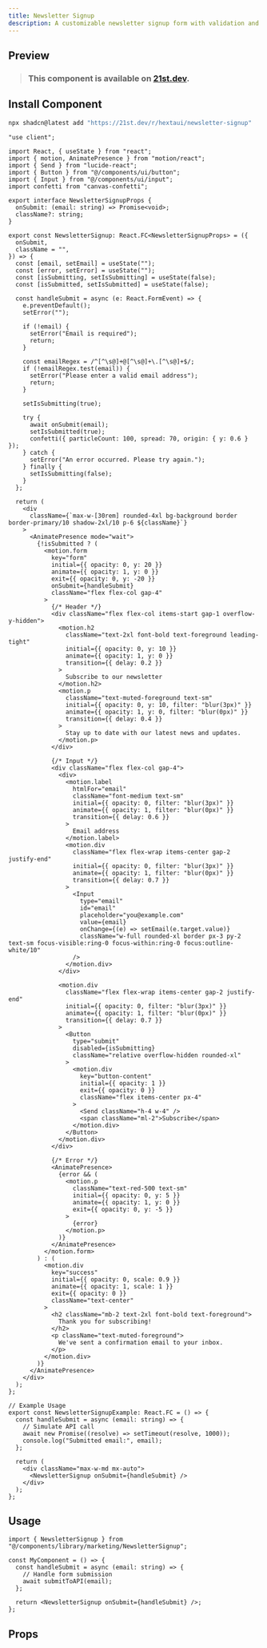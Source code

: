 ```yaml
---
title: Newsletter Signup
description: A customizable newsletter signup form with validation and success message.
---
```



## Preview

<PreviewContainer className="min-h-[30rem]">
  <NewsletterSignupExample />
</PreviewContainer>

> ### This component is available on [21st.dev](https://tinyurl.com/35wr6nbs).

## Install Component

```bash tab="CLI" title="NPM" title="NPM"
npx shadcn@latest add "https://21st.dev/r/hextaui/newsletter-signup"
```

```tsx title="NewsletterSignup.tsx" tab="Manually"
"use client";

import React, { useState } from "react";
import { motion, AnimatePresence } from "motion/react";
import { Send } from "lucide-react";
import { Button } from "@/components/ui/button";
import { Input } from "@/components/ui/input";
import confetti from "canvas-confetti";

export interface NewsletterSignupProps {
  onSubmit: (email: string) => Promise<void>;
  className?: string;
}

export const NewsletterSignup: React.FC<NewsletterSignupProps> = ({
  onSubmit,
  className = "",
}) => {
  const [email, setEmail] = useState("");
  const [error, setError] = useState("");
  const [isSubmitting, setIsSubmitting] = useState(false);
  const [isSubmitted, setIsSubmitted] = useState(false);

  const handleSubmit = async (e: React.FormEvent) => {
    e.preventDefault();
    setError("");

    if (!email) {
      setError("Email is required");
      return;
    }

    const emailRegex = /^[^\s@]+@[^\s@]+\.[^\s@]+$/;
    if (!emailRegex.test(email)) {
      setError("Please enter a valid email address");
      return;
    }

    setIsSubmitting(true);

    try {
      await onSubmit(email);
      setIsSubmitted(true);
      confetti({ particleCount: 100, spread: 70, origin: { y: 0.6 } });
    } catch {
      setError("An error occurred. Please try again.");
    } finally {
      setIsSubmitting(false);
    }
  };

  return (
    <div
      className={`max-w-[30rem] rounded-4xl bg-background border border-primary/10 shadow-2xl/10 p-6 ${className}`}
    >
      <AnimatePresence mode="wait">
        {!isSubmitted ? (
          <motion.form
            key="form"
            initial={{ opacity: 0, y: 20 }}
            animate={{ opacity: 1, y: 0 }}
            exit={{ opacity: 0, y: -20 }}
            onSubmit={handleSubmit}
            className="flex flex-col gap-4"
          >
            {/* Header */}
            <div className="flex flex-col items-start gap-1 overflow-y-hidden">
              <motion.h2
                className="text-2xl font-bold text-foreground leading-tight"
                initial={{ opacity: 0, y: 10 }}
                animate={{ opacity: 1, y: 0 }}
                transition={{ delay: 0.2 }}
              >
                Subscribe to our newsletter
              </motion.h2>
              <motion.p
                className="text-muted-foreground text-sm"
                initial={{ opacity: 0, y: 10, filter: "blur(3px)" }}
                animate={{ opacity: 1, y: 0, filter: "blur(0px)" }}
                transition={{ delay: 0.4 }}
              >
                Stay up to date with our latest news and updates.
              </motion.p>
            </div>

            {/* Input */}
            <div className="flex flex-col gap-4">
              <div>
                <motion.label
                  htmlFor="email"
                  className="font-medium text-sm"
                  initial={{ opacity: 0, filter: "blur(3px)" }}
                  animate={{ opacity: 1, filter: "blur(0px)" }}
                  transition={{ delay: 0.6 }}
                >
                  Email address
                </motion.label>
                <motion.div
                  className="flex flex-wrap items-center gap-2 justify-end"
                  initial={{ opacity: 0, filter: "blur(3px)" }}
                  animate={{ opacity: 1, filter: "blur(0px)" }}
                  transition={{ delay: 0.7 }}
                >
                  <Input
                    type="email"
                    id="email"
                    placeholder="you@example.com"
                    value={email}
                    onChange={(e) => setEmail(e.target.value)}
                    className="w-full rounded-xl border px-3 py-2 text-sm focus-visible:ring-0 focus-within:ring-0 focus:outline-white/10"
                  />
                </motion.div>
              </div>

              <motion.div
                className="flex flex-wrap items-center gap-2 justify-end"
                initial={{ opacity: 0, filter: "blur(3px)" }}
                animate={{ opacity: 1, filter: "blur(0px)" }}
                transition={{ delay: 0.7 }}
              >
                <Button
                  type="submit"
                  disabled={isSubmitting}
                  className="relative overflow-hidden rounded-xl"
                >
                  <motion.div
                    key="button-content"
                    initial={{ opacity: 1 }}
                    exit={{ opacity: 0 }}
                    className="flex items-center px-4"
                  >
                    <Send className="h-4 w-4" />
                    <span className="ml-2">Subscribe</span>
                  </motion.div>
                </Button>
              </motion.div>
            </div>

            {/* Error */}
            <AnimatePresence>
              {error && (
                <motion.p
                  className="text-red-500 text-sm"
                  initial={{ opacity: 0, y: 5 }}
                  animate={{ opacity: 1, y: 0 }}
                  exit={{ opacity: 0, y: -5 }}
                >
                  {error}
                </motion.p>
              )}
            </AnimatePresence>
          </motion.form>
        ) : (
          <motion.div
            key="success"
            initial={{ opacity: 0, scale: 0.9 }}
            animate={{ opacity: 1, scale: 1 }}
            exit={{ opacity: 0 }}
            className="text-center"
          >
            <h2 className="mb-2 text-2xl font-bold text-foreground">
              Thank you for subscribing!
            </h2>
            <p className="text-muted-foreground">
              We've sent a confirmation email to your inbox.
            </p>
          </motion.div>
        )}
      </AnimatePresence>
    </div>
  );
};

// Example Usage
export const NewsletterSignupExample: React.FC = () => {
  const handleSubmit = async (email: string) => {
    // Simulate API call
    await new Promise((resolve) => setTimeout(resolve, 1000));
    console.log("Submitted email:", email);
  };

  return (
    <div className="max-w-md mx-auto">
      <NewsletterSignup onSubmit={handleSubmit} />
    </div>
  );
};
```

## Usage

```tsx
import { NewsletterSignup } from "@/components/library/marketing/NewsletterSignup";

const MyComponent = () => {
  const handleSubmit = async (email: string) => {
    // Handle form submission
    await submitToAPI(email);
  };

  return <NewsletterSignup onSubmit={handleSubmit} />;
};
```

## Props

<AutoTypeTable
  path="./components/library/marketing/NewsLetterSignup.tsx"
  name="NewsletterSignupProps"
/>

